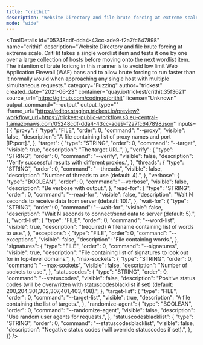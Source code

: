 ```yaml
---
title: "crithit"
description: "Website Directory and file brute forcing at extreme scale. CritHit takes a single wordlist item and tests it one by one over a large collection of hosts before moving onto the next wordlist item. The intention of brute foricng in this manner is to avoid low limit Web Application Firewall (WAF) bans and to allow brute forcing to run faster than it normally would when approaching any single host with multiple simultaneous requests."
mode: "wide"
---
```



<ToolDetails
  id="05248cdf-dda4-43cc-ade9-f2a7fc647898"
  name="crithit"
  description="Website Directory and file brute forcing at extreme scale. CritHit takes a single wordlist item and tests it one by one over a large collection of hosts before moving onto the next wordlist item. The intention of brute foricng in this manner is to avoid low limit Web Application Firewall (WAF) bans and to allow brute forcing to run faster than it normally would when approaching any single host with multiple simultaneous requests."
  category="Fuzzing"
  author="trickest"
  created_date="2021-06-23"
  container="quay.io/trickest/crithit:35f3621"
  source_url="https://github.com/codingo/crithit"
  license="Unknown"
  output_command="--output"
  output_type=""
  iframe_url="https://editor.staging.trickest.io/preview?workflow_url=https://trickest-public-workflow.s3.eu-central-1.amazonaws.com/05248cdf-dda4-43cc-ade9-f2a7fc647898.json"
  inputs={ {
  "proxy": {
    "type": "FILE",
    "order": 0,
    "command": "--proxy",
    "visible": false,
    "description": "A file containing list of proxy names and port [IP:port].",
  },
  "target": {
    "type": "STRING",
    "order": 0,
    "command": "--target",
    "visible": true,
    "description": "The target URL.",
  },
  "verify": {
    "type": "STRING",
    "order": 0,
    "command": "--verify",
    "visible": false,
    "description": "Verify successful results with different proxies.",
  },
  "threads": {
    "type": "STRING",
    "order": 0,
    "command": "--threads",
    "visible": false,
    "description": "Number of threads to use (default: 4).",
  },
  "verbose": {
    "type": "BOOLEAN",
    "order": 0,
    "command": "--verbose",
    "visible": false,
    "description": "Be verbose with output.",
  },
  "read-for": {
    "type": "STRING",
    "order": 0,
    "command": "--read-for",
    "visible": false,
    "description": "Wait N seconds to receive data from server (default: 10).",
  },
  "wait-for": {
    "type": "STRING",
    "order": 0,
    "command": "--wait-for",
    "visible": false,
    "description": "Wait N seconds to connect/send data to server (default: 5).",
  },
  "word-list": {
    "type": "FILE",
    "order": 0,
    "command": "--word-list",
    "visible": true,
    "description": "(required) A filename containing list of words to use.",
  },
  "exceptions": {
    "type": "FILE",
    "order": 0,
    "command": "--exceptions",
    "visible": false,
    "description": "File containing words.",
  },
  "signatures": {
    "type": "FILE",
    "order": 0,
    "command": "--signatures",
    "visible": true,
    "description": "File containing list of signatures to look out for in top-level domains.",
  },
  "max-sockets": {
    "type": "STRING",
    "order": 0,
    "command": "--max-sockets",
    "visible": false,
    "description": "Number of sockets to use.",
  },
  "statuscodes": {
    "type": "STRING",
    "order": 0,
    "command": "--statuscodes",
    "visible": false,
    "description": "Positive status codes (will be overwritten with statuscodesblacklist if set) (default: 200,204,301,302,307,401,403,408).",
  },
  "target-list": {
    "type": "FILE",
    "order": 0,
    "command": "--target-list",
    "visible": true,
    "description": "A file containing the list of targets.",
  },
  "randomize-agent": {
    "type": "BOOLEAN",
    "order": 0,
    "command": "--randomize-agent",
    "visible": false,
    "description": "Use random user agents for requests.",
  },
  "statuscodesblacklist": {
    "type": "STRING",
    "order": 0,
    "command": "--statuscodesblacklist",
    "visible": false,
    "description": "Negative status codes (will override statuscodes if set).",
  },
}}
/>